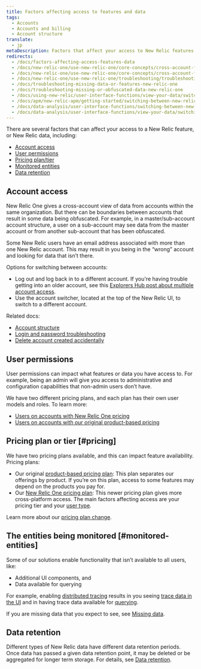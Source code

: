 ```yaml
---
title: Factors affecting access to features and data
tags:
  - Accounts
  - Accounts and billing
  - Account structure
translate:
  - jp
metaDescription: Factors that affect your access to New Relic features and data.
redirects:
  - /docs/factors-affecting-access-features-data
  - /docs/new-relic-one/use-new-relic-one/core-concepts/cross-account-features-security-new-relic-one
  - /docs/new-relic-one/use-new-relic-one/core-concepts/cross-account-features-security
  - /docs/new-relic-one/use-new-relic-one/troubleshooting/troubleshooting-missing-or-obfuscated-data-new-relic-one
  - /docs/troubleshooting-missing-data-or-features-new-relic-one
  - /docs/troubleshooting-missing-or-obfuscated-data-new-relic-one
  - /docs/using-new-relic/user-interface-functions/view-your-data/switch-between-new-relic-products
  - /docs/apm/new-relic-apm/getting-started/switching-between-new-relic-products
  - /docs/data-analysis/user-interface-functions/switching-between-new-relic-products
  - /docs/data-analysis/user-interface-functions/view-your-data/switching-between-new-relic-products
---
```


There are several factors that can affect your access to a New Relic feature, or New Relic data, including:

* [Account access](#account-access)
* [User permissions](#user-permissions)
* [Pricing plan/tier](#pricing)
* [Monitored entities](#monitored-entities)
* [Data retention](#data-retention)

## Account access

New Relic One gives a cross-account view of data from accounts within the same organization. But there can be boundaries between accounts that result in some data being obfuscated. For example, in a master/sub-account account structure, a user on a sub-account may see data from the master account or from another sub-account that has been obfuscated.

Some New Relic users have an email address associated with more than one New Relic account. This may result in you being in the “wrong” account and looking for data that isn’t there.

Options for switching between accounts:

* Log out and log back in to a different account. If you're having trouble getting into an older account, see this [Explorers Hub post about multiple account access](https://discuss.newrelic.com/t/relic-solution-so-youve-created-a-new-account-and-cant-seem-to-access-your-old-account/113122).
* Use the account switcher, located at the top of the New Relic UI, to switch to a different account.

Related docs:

* [Account structure](/docs/accounts/accounts-billing/new-relic-one-pricing-users/account-user-structure)
* [Login and password troubleshooting](/docs/accounts/install-new-relic/account-setup/troubleshoot-password-email-address-login-problems)
* [Delete account created accidentally](/docs/accounts/accounts-billing/account-setup/downgradecancel-account#cancel-single-account)

## User permissions

User permissions can impact what features or data you have access to. For example, being an admin will give you access to administrative and configuration capabilities that non-admin users don’t have.

We have two different pricing plans, and each plan has their own user models and roles. To learn more:

* [Users on accounts with New Relic One pricing](/docs/users-roles)
* [Users on accounts with our original product-based pricing](/docs/accounts/original-accounts-billing/users-roles/users-original-user-model)

## Pricing plan or tier [#pricing]

We have two pricing plans available, and this can impact feature availability. Pricing plans:

* Our original [product-based pricing plan](/docs/accounts/original-accounts-billing/product-pricing/product-based-pricing): This plan separates our offerings by product. If you’re on this plan, access to some features may depend on the products you pay for.
* Our [New Relic One pricing plan](/docs/new-relic-one-pricing-billing): This newer pricing plan gives more cross-platform access. The main factors affecting access are your pricing tier and your [user type](/docs/users-roles#user-type).

Learn more about our [pricing plan change](/docs/transition-guide-our-new-pricing-plan-user-model).

## The entities being monitored [#monitored-entities]

Some of our solutions enable functionality that isn’t available to all users, like:

* Additional UI components, and
* Data available for querying

For example, enabling [distributed tracing](/docs/understand-dependencies/distributed-tracing/get-started/introduction-distributed-tracing) results in you seeing [trace data in the UI](/docs/understand-dependencies/distributed-tracing/ui-data/understand-use-distributed-trace-ui) and in having trace data available for [querying](/docs/using-new-relic/data/understand-data/query-new-relic-data).

If you are missing data that you expect to see, see [Missing data](/docs/using-new-relic/cross-product-functions/troubleshooting/not-seeing-data).

## Data retention

Different types of New Relic data have different data retention periods. Once data has passed a given data retention point, it may be deleted or be aggregated for longer term storage. For details, see [Data retention](/docs/manage-stored-data).
